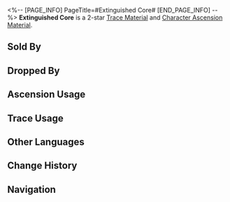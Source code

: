 <%-- [PAGE_INFO]
PageTitle=#Extinguished Core#
[END_PAGE_INFO] --%>
{{Item Infobox
|id          = 111001
|image       = Item Extinguished Core.png
|type        = Trace Material
|type2       = Character Ascension Material
|invCategory = Upgrade Materials
|rarity      = 2
|effect      = 
|description = The heart of a monster wandering the Fragmentum. Crude material used for enhancement.
|source1     = [[Certain Fragmentum Monsters]]
|source2     = [[Simulated Universe]] enemies
|source3     = [[Assignment]] rewards
|source4     = [[Embers Exchange]]
|source5     = [[Omni-Synthesizer]] &mdash; Material Exchange
|source6     = [[Calyx (Golden)]]
}}
{{Description|It is a lesion that breeds evil, the impulse to sin. It is the source of the Fragmentum distortion.<br />A heavy blow has caused this heart to stop beating and lose its luster.<br /><br />''"Preliminary tests indicate it's some kind of hybrid: one half is primordial, and the other half is something very similar to Stellarons." &mdash; Department of Biology, Sarah Castro''}}
'''Extinguished Core''' is a 2-star [[Trace Material]] and [[Character Ascension Material]].

==Sold By==
{{Shop Availability}}

==Dropped By==
{{Dropped By}}

==Ascension Usage==
{{Ascension Usage}}

==Trace Usage==
{{Trace Usage}}

==Other Languages==
{{Other Languages
|en   = Extinguished Core
|zhs  = 熄灭原核
|zht  = 熄滅原核
|ja   = 消滅した原核
|ko   = 소멸된 코어
|es   = Núcleo apagado
|fr   = Noyau éteint
|ru   = Угасшее ядро
|th   = Extinguished Core
|vi   = Lõi Dập Tắt
|de   = Erloschener Kern
|id   = Extinguished Core
|pt   = Núcleo Apagado
}}

==Change History==
{{Change History|1.0}}

==Navigation==
{{Upgrade Material Navbox}}